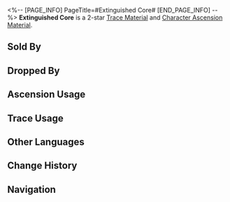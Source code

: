 <%-- [PAGE_INFO]
PageTitle=#Extinguished Core#
[END_PAGE_INFO] --%>
{{Item Infobox
|id          = 111001
|image       = Item Extinguished Core.png
|type        = Trace Material
|type2       = Character Ascension Material
|invCategory = Upgrade Materials
|rarity      = 2
|effect      = 
|description = The heart of a monster wandering the Fragmentum. Crude material used for enhancement.
|source1     = [[Certain Fragmentum Monsters]]
|source2     = [[Simulated Universe]] enemies
|source3     = [[Assignment]] rewards
|source4     = [[Embers Exchange]]
|source5     = [[Omni-Synthesizer]] &mdash; Material Exchange
|source6     = [[Calyx (Golden)]]
}}
{{Description|It is a lesion that breeds evil, the impulse to sin. It is the source of the Fragmentum distortion.<br />A heavy blow has caused this heart to stop beating and lose its luster.<br /><br />''"Preliminary tests indicate it's some kind of hybrid: one half is primordial, and the other half is something very similar to Stellarons." &mdash; Department of Biology, Sarah Castro''}}
'''Extinguished Core''' is a 2-star [[Trace Material]] and [[Character Ascension Material]].

==Sold By==
{{Shop Availability}}

==Dropped By==
{{Dropped By}}

==Ascension Usage==
{{Ascension Usage}}

==Trace Usage==
{{Trace Usage}}

==Other Languages==
{{Other Languages
|en   = Extinguished Core
|zhs  = 熄灭原核
|zht  = 熄滅原核
|ja   = 消滅した原核
|ko   = 소멸된 코어
|es   = Núcleo apagado
|fr   = Noyau éteint
|ru   = Угасшее ядро
|th   = Extinguished Core
|vi   = Lõi Dập Tắt
|de   = Erloschener Kern
|id   = Extinguished Core
|pt   = Núcleo Apagado
}}

==Change History==
{{Change History|1.0}}

==Navigation==
{{Upgrade Material Navbox}}